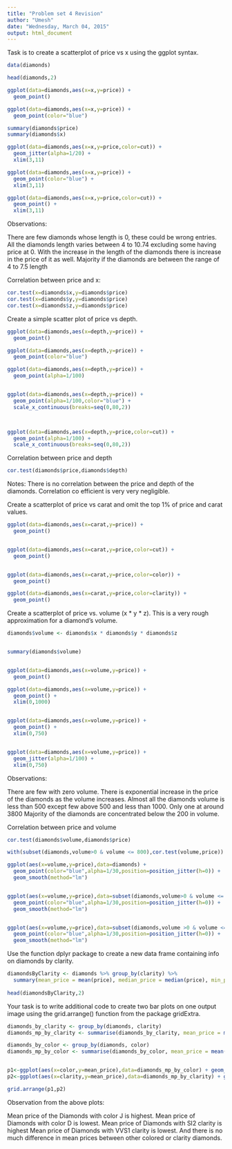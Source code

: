 ```yaml
---
title: "Problem set 4 Revision"
author: "Umesh"
date: "Wednesday, March 04, 2015"
output: html_document
---
```

Task is to create a scatterplot of price vs x using the ggplot syntax.

```r

data(diamonds)

head(diamonds,2)

ggplot(data=diamonds,aes(x=x,y=price)) +
  geom_point()

ggplot(data=diamonds,aes(x=x,y=price)) +
  geom_point(color="blue")

summary(diamonds$price)
summary(diamonds$x)

ggplot(data=diamonds,aes(x=x,y=price,color=cut)) +
  geom_jitter(alpha=1/20) +
  xlim(3,11)

ggplot(data=diamonds,aes(x=x,y=price)) +
  geom_point(color="blue") +
  xlim(3,11)

ggplot(data=diamonds,aes(x=x,y=price,color=cut)) +
  geom_point() +
  xlim(3,11)


```

Observations:

There are few diamonds whose length is 0, these could be wrong entries.
All the diamonds length varies between 4 to 10.74 excluding some having price at 0.
With the increase in the length of the diamonds there is increase in the price of it as well.
Majority if the diamonds are between the range of 4 to 7.5 length



Correlation between price and x:

```r

cor.test(x=diamonds$x,y=diamonds$price)
cor.test(x=diamonds$y,y=diamonds$price)
cor.test(x=diamonds$z,y=diamonds$price)

```


Create a simple scatter plot of price vs depth.
```r
ggplot(data=diamonds,aes(x=depth,y=price)) +
  geom_point()

ggplot(data=diamonds,aes(x=depth,y=price)) +
  geom_point(color="blue")

ggplot(data=diamonds,aes(x=depth,y=price)) +
  geom_point(alpha=1/100)


ggplot(data=diamonds,aes(x=depth,y=price)) +
  geom_point(alpha=1/100,color="blue") +
  scale_x_continuous(breaks=seq(0,80,2))



ggplot(data=diamonds,aes(x=depth,y=price,color=cut)) +
  geom_point(alpha=1/100) +
  scale_x_continuous(breaks=seq(0,80,2))


```

Correlation between price and depth

```r

cor.test(diamonds$price,diamonds$depth)

```

Notes:
There is no correlation between the price and depth of the diamonds.  Correlation co efficient is very very negligible.




Create a scatterplot of price vs carat and omit the top 1% of price and carat values.


```r

ggplot(data=diamonds,aes(x=carat,y=price)) +
  geom_point()


ggplot(data=diamonds,aes(x=carat,y=price,color=cut)) +
  geom_point()


ggplot(data=diamonds,aes(x=carat,y=price,color=color)) +
  geom_point()

ggplot(data=diamonds,aes(x=carat,y=price,color=clarity)) +
  geom_point()

```


Create a scatterplot of price vs. volume (x * y * z). This is a very rough approximation for a diamond's volume.


```r

diamonds$volume <- diamonds$x * diamonds$y * diamonds$z


summary(diamonds$volume)


ggplot(data=diamonds,aes(x=volume,y=price)) +
  geom_point()

ggplot(data=diamonds,aes(x=volume,y=price)) +
  geom_point() +
  xlim(0,1000)


ggplot(data=diamonds,aes(x=volume,y=price)) +
  geom_point() +
  xlim(0,750)


ggplot(data=diamonds,aes(x=volume,y=price)) +
  geom_jitter(alpha=1/100) +
  xlim(0,750)


```


Observations:

There are few with zero volume.
There is exponential increase in the price of the diamonds as the volume increases.
Almost all the diamonds  volume is less than 500 except few above 500 and less than 1000. Only one at around 3800
Majority of the diamonds are concentrated below the 200 in volume.


Correlation between price and volume

```r

cor.test(diamonds$volume,diamonds$price)

with(subset(diamonds,volume>0 & volume <= 800),cor.test(volume,price))

```





```r


ggplot(aes(x=volume,y=price),data=diamonds) +
  geom_point(color="blue",alpha=1/30,position=position_jitter(h=0)) +
  geom_smooth(method="lm")


ggplot(aes(x=volume,y=price),data=subset(diamonds,volume>0 & volume <= 800)) +
  geom_point(color="blue",alpha=1/30,position=position_jitter(h=0)) +
  geom_smooth(method="lm")


ggplot(aes(x=volume,y=price),data=subset(diamonds,volume >0 & volume <= 800)) +
  geom_point(color="blue",alpha=1/30,position=position_jitter(h=0)) +
  geom_smooth(method="lm")

```

Use the function dplyr package to create a new data frame containing info on diamonds by clarity.


```r

diamondsByClarity <- diamonds %>% group_by(clarity) %>% 
  summary(mean_price = mean(price), median_price = median(price), min_price = min(price), max_price = max(price), n = n())
  
head(diamondsByClarity,2)
```



Your task is to write additional code to create two bar plots on one output image using the grid.arrange() function from the package gridExtra.

```r

diamonds_by_clarity <- group_by(diamonds, clarity)
diamonds_mp_by_clarity <- summarise(diamonds_by_clarity, mean_price = mean(price))

diamonds_by_color <- group_by(diamonds, color)
diamonds_mp_by_color <- summarise(diamonds_by_color, mean_price = mean(price))


p1<-ggplot(aes(x=color,y=mean_price),data=diamonds_mp_by_color) + geom_bar(stat="identity")
p2<-ggplot(aes(x=clarity,y=mean_price),data=diamonds_mp_by_clarity) + geom_bar(stat="identity")

grid.arrange(p1,p2)

```

Observation from the above plots:

Mean price of the Diamonds with color J is highest. 
Mean price of Diamonds with color D is lowest. 
Mean price of Diamonds with SI2 clarity is highest
Mean price of Diamonds with VVS1 clarity is lowest.
And there is no much difference in mean prices between other colored or clarity diamonds.



